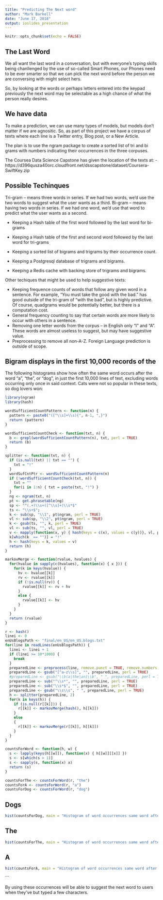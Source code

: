 ```yaml
---
title: "Predicting The Next word"
author: "Mark Barkell"
date: "June 17, 2018"
output: ioslides_presentation
---
```


```r
knitr::opts_chunk$set(echo = FALSE)
```

## The Last Word

We all want the last word in a conversation, but with everyone's typing skills being chanllenged by the use of so-called Smart Phones, our Phones need to be ever smarter so that we can pick the next word before the person we are conversing with might select hers.

So, by looking at the words or perhaps letters entered into the keypad previously the next word may be selectable as a high chance of what the person really desires.

## We have data

To make a prediction, we can use many types of models, but models don't matter if we are agnositic. So, as part of this project we have a corpus of texts where each line is a Twitter entry, Blog post, or a New Article.

The plan is to use the ngram package to create a sorted list of tri and bi grams with numbers indicating their occurrences in the three corpuses.

The Coursea Data Science Capstone has given the location of the texts at:
- https://d396qusza40orc.cloudfront.net/dsscapstone/dataset/Coursera-SwiftKey.zip

## Possible Techinques

Tri-gram -- means three words in series.  If we had two words, we'd use the two words to suggest what the user wants as a third.
Bi-gram -- means having two words in series.  If we had one word, we'd use that word to predict what the user wants as a second.

- Keeping a Hash table of the first word followed by the last word for bi-grams
- Keeping a Hash table of the first and second word followed by the last word for tri-grams

- Keeping a sorted list of bigrams and trigrams by their occurrence count.
- Keeping a Postgresql database of trigrams and bigrams.
- Keeping a Redis cache with backing store of trigrams and bigrams.

Other techiques that might be used to help suggestive texts:

- Keeping frequence counts of words that follow any given word in a sentence.  For example, "You must take the good with the bad." has good outside of the tri-gram of "with the bad", but is highly predictive.  Of course, quadgrams would be potentially better, but there is a computation cost.
- General frequency counting to say that certain words are more likely to occur with others in a sentence.
- Removing one letter words from the corpus -- in English only "I" and "A".  These words are almost useless to suggest, but may have suggestive value.
- Preprocessing to remove all non-A-Z.  Foreign Language prediction is outside of scope.

## Bigram displays in the first 10,000 records of the

The following histograms show how often the same word occurs after the word "a", "the", or  "dog", in just the first 10,000 lines of text, excluding words occurring only once in said context.   Cats were not so popular in these texts, so dog lovers won:

```r
library(ngram)
library(hash)

wordSufficientCountPattern <- function(n) {
  pattern <- paste0("([^\\s]+\\s){", n-1, ",}")
  return (pattern)
}

wordSufficientCountCheck <- function(txt, n) {
  b <- grepl(wordSufficientCountPattern(n), txt, perl = TRUE)
  return (b)
}

splitter <- function(txt, n) {
  if (is.null(txt) || txt == "") {
    txt = "!"
  }
  wordSufCntPtr <- wordSufficientCountPattern(n)
  if (!wordSufficientCountCheck(txt, n)) {
    txt = ""
    for(i in 1:n) { txt = paste(txt, "!") }
  }
  ng <- ngram(txt, n)
  pt <- get.phrasetable(ng)
  sp <- "^(.+)\\s+([^\\s]+)\\s*$"
  ts <- "\\s+$";
  k <- sub(sp, "\\1", pt$ngram, perl = TRUE)
  vl <- sub(sp, "\\2", pt$ngram, perl = TRUE)
  k <- gsub(ts, "", k, perl = TRUE)
  vl <- sub(ts, "", vl, perl = TRUE)
  v <- mapply(function(x, y) { hash(keys = c(x), values = c(y))}, vl, pt$freq)
  k[which(k  == "")] = "!"
  h <- hash(keys = k, values = v)
  return (h)
}

markovMerge <- function(rvalue, hvalues) {
  for(hvalue in sapply(c(hvalues), function(x) { x })) { 
    for(k in keys(hvalue)) {
      hv <- hvalue[[k]]
      rv <- rvalue[[k]] 
      if (!is.null(rv)) {
        rvalue[[k]] <- rv + hv
      }
      else {
        rvalue[[k]] <- hv
      }
    }
  }
  return (rvalue)
}

r <- hash()
linei <- 0
enUsBlogsPath <- "final/en_US/en_US.blogs.txt"
for(line in readLines(enUsBlogsPath)) {
  linei <- linei + 1
  if (linei >= 10*1000) {
    break
  }
  preparedLine <- preprocess(line, remove.punct = TRUE, remove.numbers = TRUE)
  preparedLine <- gsub("[^a-z\\s]", "", preparedLine, perl = TRUE)
  #preparedLine <- gsub("\\b(a|the|an)\\b", " ", preparedLine, perl = TRUE)
  preparedLine <- sub("^\\s*", "", preparedLine, perl = TRUE)
  preparedLine <- sub("\\s*$", "", preparedLine, perl = TRUE)
  preparedLine <- gsub("\\s\\s", " ", preparedLine, perl = TRUE)
  h <- splitter(preparedLine, 2)
  for(k in keys(h)) {
    if (is.null(r[[k]])) {
      r[[k]] <- markovMerge(hash(), h[[k]])
    }
    else
    {
      r[[k]] <- markovMerge(r[[k]], h[[k]])
    }
  }
}

countsForWord <- function(h, w) {
  s <- lapply(keys(h[[w]]), function(x) { h[[w]][[x]] })
  s <- s[which(s > 1)]
  s <- sapply(s, function(x) x)
  return (s)
}

countsForThe <- countsForWord(r, "the")
countsForA <- countsForWord(r, "a")
countsForDog <- countsForWord(r, "dog")
```
## Dogs
```r
hist(countsForDog, main = "Histogram of word occurrences same word after 'dog'.")
```
## The
```r
hist(countsForThe, main = "Histogram of word occurrences same word after 'the'.")
```
## A
```r
hist(countsForA, main = "Histogram of word occurrences same word after 'a'.")
```

```

By using these occurrences will be able to suggest the next word to users when they've but typed a few characters.


